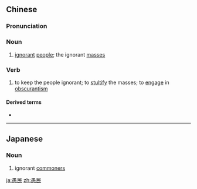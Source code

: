 ==Chinese==
{{zh-forms}}

===Pronunciation===
{{zh-pron
|m=yúmín
|c=jyu4 man4
|mn=gû-bîn
|cat=n
}}

===Noun===
{{zh-noun}}

# [[ignorant]] [[people]]; the ignorant [[masses]]

===Verb===
{{zh-verb}}

# to keep the people ignorant; to [[stultify]] the masses; to [[engage]] in [[obscurantism]]

====Derived terms====
* {{l|cmn|愚民政策|tr=yúmín zhèngcè}}

----

==Japanese==
{{ja-kanjitab|ぐ|みん|yomi=o}}

===Noun===
{{ja-noun|ぐみん}}

# ignorant [[commoner]]s

[[ja:愚民]]
[[zh:愚民]]